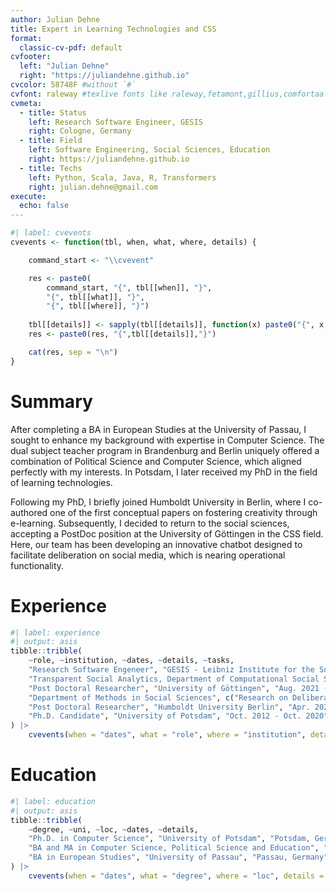 ```yaml
---
author: Julian Dehne
title: Expert in Learning Technologies and CSS
format:
  classic-cv-pdf: default
cvfooter:
  left: "Julian Dehne"
  right: "https://juliandehne.github.io"
cvcolor: 58748F #without `#`
cvfont: raleway #texlive fonts like raleway,fetamont,gillius,comfortaa
cvmeta:
  - title: Status
    left: Research Software Engineer, GESIS
    right: Cologne, Germany
  - title: Field
    left: Software Engineering, Social Sciences, Education
    right: https://juliandehne.github.io
  - title: Techs
    left: Python, Scala, Java, R, Transformers
    right: julian.dehne@gmail.com
execute:
  echo: false
---
```


```r
#| label: cvevents
cvevents <- function(tbl, when, what, where, details) {

    command_start <- "\\cvevent"

    res <- paste0(
        command_start, "{", tbl[[when]], "}", 
        "{", tbl[[what]], "}",
        "{", tbl[[where]], "}")
    
    tbl[[details]] <- sapply(tbl[[details]], function(x) paste0("{", x, "}", collapse = ","))
    res <- paste0(res, "{",tbl[[details]],"}")

    cat(res, sep = "\n")
}
```

# Summary


After completing a BA in European Studies at the University of Passau, I sought to enhance my background with expertise in Computer Science. The dual subject teacher program in Brandenburg and Berlin uniquely offered a combination of Political Science and Computer Science, which aligned perfectly with my interests. In Potsdam, I later received my PhD in the field of learning technologies.

Following my PhD, I briefly joined Humboldt University in Berlin, where I co-authored one of the first conceptual papers on fostering creativity through e-learning. Subsequently, I decided to return to the social sciences, accepting a PostDoc position at the University of Göttingen in the CSS field. Here, our team has been developing an innovative chatbot designed to facilitate deliberation on social media, which is nearing operational functionality.


# Experience


```r
#| label: experience
#| output: asis
tibble::tribble(
    ~role, ~institution, ~dates, ~details, ~tasks,
    "Research Software Engeneer", "GESIS - Leibniz Institute for the Social Sciences", "May 2024 - Present",
    "Transparent Social Analytics, Department of Computational Social Science", c("Development Lead of a project to build an Open Science platform with reusable code and tutorials", "Research on Data Quality Standards", "Implementation of tools to enhance reproducibility and facilitate research with automated quality data checks"),
    "Post Doctoral Researcher", "University of Göttingen", "Aug. 2021 - May 2024",
    "Department of Methods in Social Sciences", c("Research on Deliberation on Social Media", "Constructing Human-In-The-Loop Experiments with Reddit and Twitter, NLP with Python"),
    "Post Doctoral Researcher", "Humboldt University Berlin", "Apr. 2020 - Feb. 2021", "Chair of Learning Technologies", c("Developing new methods to detect creativity in texts", "Machine Learning", "Gathering and analyzing large datsets from E-learning Platforms"),
    "Ph.D. Candidate", "University of Potsdam", "Oct. 2012 - Oct. 2020", "Chair of Complex Computational Media Applications", c("Developing new methods to support Group Formation", "Developing Sementic Database of Learning Goals", "Developing a Framework for Inquiry Based Learning", "Developing a methodology for the Evaluation of E-Learning")
) |>
    cvevents(when = "dates", what = "role", where = "institution", details = "tasks")
```

# Education

```r
#| label: education
#| output: asis
tibble::tribble(
    ~degree, ~uni, ~loc, ~dates, ~details,
    "Ph.D. in Computer Science", "University of Potsdam", "Potsdam, Germany", "Nov. 2012 - Sep. 2020", c("Thesis: Possibilities and Limitations of Media Support for Inquiry-Based Learning", "Explores the use of computer technology to support inquiry-based learning in higher education"),
    "BA and MA in Computer Science, Political Science and Education", "University of Potsdam", "Potsdam, Germany", "Sep. 2009 - Okt. 2014", c("Thesis: An Intelligent Competence Database", "Implementation and Evaluation of a Learning Outcome Storage connected to Portfolio Learning"),
    "BA in European Studies", "University of Passau", "Passau, Germany", "April. 2007 - Okt. 2009", c("Thesis: Innenpolitische Bedingtheit europäischer Migrationspolitik", "Studying the Multilevel European System and how the Regions influenced the Amsterdam Treaty")
) |>
    cvevents(when = "dates", what = "degree", where = "loc", details = "details")
```
